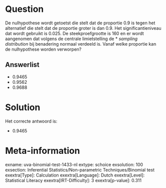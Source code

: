 Question
========

De nulhypothese wordt getoetst die stelt dat de proportie 0.9 is tegen
het alternatief die stelt dat de proportie groter is dan 0.9. Het
significantieniveau dat wordt gebruikt is 0.025. De steekproefgrootte is
160 en er wordt aangenomen dat volgens de centrale limietstelling de
* *sampling distribution* bij benadering normaal verdeeld is. Vanaf welke
proportie kan de nulhypothese worden verworpen?

Answerlist
----------

* 0.9465
* 0.9562
* 0.9688

Solution
========

Het correcte antwoord is: 

* 0.9465

Meta-information
================
exname: uva-binomial-test-1433-nl
extype: schoice
exsolution: 100
exsection: Inferential Statistics/Non-parametric Techniques/Binomial test
exextra[Type]: Calculation
exextra[Language]: Dutch
exextra[Level]: Statistical Literacy
exextra[IRT-Difficulty]: 3
exextra[p-value]: 0.311
